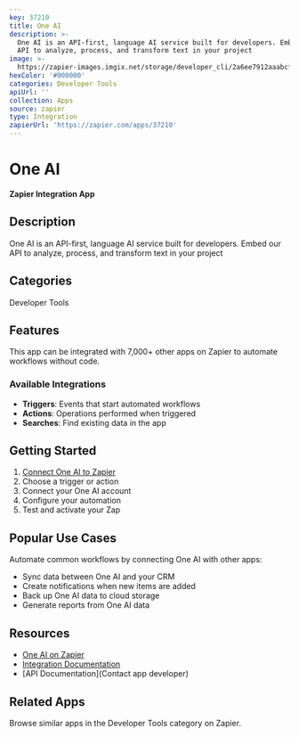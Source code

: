 ```yaml
---
key: 37210
title: One AI
description: >-
  One AI is an API-first, language AI service built for developers. Embed our
  API to analyze, process, and transform text in your project
image: >-
  https://zapier-images.imgix.net/storage/developer_cli/2a6ee7912aaabcf19ebefda2a16db496.png?auto=format%2Ccompress&ixlib=python-3.0.0&q=50
hexColor: '#000000'
categories: Developer Tools
apiUrl: ''
collection: Apps
source: zapier
type: Integration
zapierUrl: 'https://zapier.com/apps/37210'
---
```

# One AI

**Zapier Integration App**

## Description

One AI is an API-first, language AI service built for developers. Embed our API to analyze, process, and transform text in your project

## Categories

Developer Tools

## Features

This app can be integrated with 7,000+ other apps on Zapier to automate workflows without code.

### Available Integrations

- **Triggers**: Events that start automated workflows
- **Actions**: Operations performed when triggered
- **Searches**: Find existing data in the app

## Getting Started

1. [Connect One AI to Zapier](https://zapier.com/apps/37210)
2. Choose a trigger or action
3. Connect your One AI account
4. Configure your automation
5. Test and activate your Zap

## Popular Use Cases

Automate common workflows by connecting One AI with other apps:

- Sync data between One AI and your CRM
- Create notifications when new items are added
- Back up One AI data to cloud storage
- Generate reports from One AI data

## Resources

- [One AI on Zapier](https://zapier.com/apps/37210)
- [Integration Documentation](https://zapier.com/apps/37210/integrations)
- [API Documentation](Contact app developer)

## Related Apps

Browse similar apps in the Developer Tools category on Zapier.

